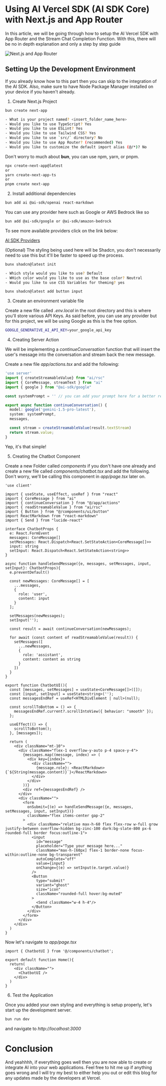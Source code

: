
# Using AI Vercel SDK (AI SDK Core) with Next.js and App Router

<Name />

In this article, we will be going through how to setup the AI Vercel SDK with App Router and the Stream Chat Completion Function. With this, there will be no in depth explanation and only a step by step guide

![Next.js and App Router](https://miro.medium.com/v2/resize:fit:1400/format:webp/1*__whRhzo_xysSEqwtNPezA.png)

## Setting Up the Development Environment

If you already know how to this part then you can skip to the integration of the AI SDK. Also, make sure to have Node Package Manager installed on your device if you haven't already.

1. Create Next.js Project

```bash
bun create next-app

- What is your project named? <insert_folder_name_here>
- Would you like to use TypeScript? Yes
- Would you like to use ESLint? Yes
- Would you like to use Tailwind CSS? Yes
- Would you like to use `src/` directory? No
- Would you like to use App Router? (recommended) Yes
- Would you like to customize the default import alias (@/*)? No

```

Don't worry to much about **bun**, you can use npm, yarn, or pnpm.

```bash
npx create-next-app@latest
or
yarn create-next-app-ts
or
pnpm create next-app
```

2. Install additional dependencies

```bash
bun add ai @ai-sdk/openai react-markdown
```

You can use any provider here such as Google or AWS Bedrock like so

```bash
bun add @ai-sdk/google or @ai-sdk/amazon-bedrock
```

To see more available providers click on the link below:

[AI SDK Providers](https://sdk.vercel.ai/providers/ai-sdk-providers?source=post_page-----fa2ed150328a--------------------------------)

(Optional)
The styling being used here will be Shadcn, you don't necessarily need to use this but it'll be faster to speed up the process.

```bash
bunx shadcn@latest init

- Which style would you like to use? Default
- WHich color would you like to use as the base color? Neutral
- Would you like to use CSS Variables for theming? yes

bunx shadcn@latest add button input
```

3. Create an environment variable file

Create a new file called *.env.local* in the root directory and this is where you'll store various API Keys. As said before, you can use any provider but for this project, we will be using Google as this is the free option.

```bash
GOOGLE_GENERATIVE_AI_API_KEY=your_google_api_key
```

4. Creating Server Action

We will be implementing a *continueConversation* function that will insert the user's message into the conversation and stream back the new message.

Create a new file *app/actions.tsx* and add the following:

```ts
'use server'
import { createStreamableValue} from "ai/rsc"
import { CoreMessage, streamText } from "ai"
import { google } from "@ai-sdk/google"

const systemPrompt = '' // you can add your prompt here for a better responsive AI

export async function continueConversation() {
  model: google('gemini-1.5-pro-latest'),
  system: systemPrompt,
  messages,

  const stream = createStreamableValue(result.textStream)
  return stream.value;
}
```

Yep, it's that simple!

5. Creating the Chatbot Component

Create a new Folder called *components* if you don't have one already and create a new file called *components/chatbot.tsx* and add the following. Don't worry, we'll be calling this component in *app/page.tsx* later on.

```tsx
'use client'

import { useState, useEffect, useRef } from "react"
import { CoreMessage } from "ai"
import { continueConversation } from "@/app/actions"
import { readStreamableValue } from "ai/rsc"
import { Button } from "@/components/ui/button"
import ReactMarkdown from "react-markdown"
import { Send } from "lucide-react"

interface ChatbotProps {
  e: React.FormEvent
  messages: CoreMessage[]
  setMessages: React.Dispatch<React.SetStateAction<CoreMessage[]>>
  input: string
  setInput: React.Dispatch<React.SetStateAction<string>>
}

async function handleSendMessage({e, messages, setMessages, input, setInput}: ChatbotProps){
  e.preventDefault()

  const newMessages: CoreMessage[] = [
    ...messages,
    {
      role: 'user',
      content: input
    }
  ];

  setMessages(newMessages);
  setInput('');

  const result = await continueConversation(newMessages);

  for await (const content of readStreamableValue(result)) {
    setMessages([
      ...newMessages,
      {
        role: 'assistant',
        content: content as string
      }
    ])
  }
}

export function ChatbotUI(){
  const [messages, setMessages] = useState<CoreMessage[]>([]);
  const [input, setInput] = useState<string>('');
  const messagesEndRef = useRef<HTMLDivElement | null>(null);

  const scrollToBottom = () => {
    messagesEndRef.current?.scrollIntoView({ behavior: "smooth" });
  };

  useEffect(() => {
    scrollToBottom();
  }, [messages]);

  return (
    <div className="mt-10">
      <div className="flex-1 overflow-y-auto p-4 space-y-4">
        {messages.map((message, index) => (
          <div key={index}>
            <div className="">
              {message.role}: <ReactMarkdown>{`${String(message.content)}`}</ReactMarkdown>
            </div>
          </div>
        ))}
        <div ref={messagesEndRef} />
      </div>
      <div className="">
        <form 
          onSubmit={(e) => handleSendMessage({e, messages, setMessages, input, setInput})}
          className="flex items-center gap-2"
        >
          <div className="relative max-h-60 flex flex-row w-full grow justify-between overflow-hidden bg-zinc-100 dark:bg-slate-800 px-6 rounded-full border focus:outline-1">
            <input 
              id="message"
              placeholder="Type your message here..."
              className="max-h-[60px] flex-1 border-none focus-within:outline-none bg-transparent"
              autoComplete="off"
              value={input}
              onChange={(e) => setInput(e.target.value)}
            />
            <Button
              type="submit"
              variant="ghost"
              size="icon"
              className="rounded-full hover:bg-muted"
            >
              <Send className="w-4 h-4"/>
            </Button>
          </div>
        </form>
      </div>
    </div>
  )
}
```

Now let's navigate to *app/page.tsx*

```tsx
import { ChatbotUI } from '@/components/chatbot';

export default function Home(){
  return(
    <div className="">
      <ChatbotUI />
    </div>
  )
}
```

6. Test the Application

Once you added your own styling and everything is setup properly, let's start up the development server.

```bash
bun run dev
```

and navigate to *http://localhost:3000*

# Conclusion

And yeahhhh, if everything goes well then you are now able to create or integrate AI into your web applications. Feel free to hit me up if anything goes wrong and I will try my best to either help you out or edit this blog for any updates made by the developers at Vercel.